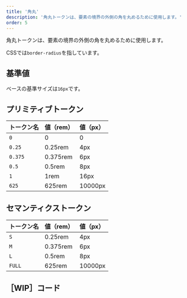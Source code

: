 ```yaml
---
title: '角丸'
description: '角丸トークンは、要素の境界の外側の角を丸めるために使用します。'
order: 5
---
```

角丸トークンは、要素の境界の外側の角を丸めるために使用します。

CSSでは`border-radius`を指しています。

## 基準値
ベースの基準サイズは`16px`です。

## プリミティブトークン

| トークン名 | 値（rem） | 値（px） |
| :--- | :--- | :--- |
| `0`     | 0        | 0    |
| `0.25`  | 0.25rem  | 4px  |
| `0.375` | 0.375rem | 6px  |
| `0.5`   | 0.5rem   | 8px  |
| `1`     | 1rem     | 16px |
| `625`   | 625rem   | 10000px |

## セマンティクストークン

| トークン名 | 値（rem） | 値（px） |
| :--- | :--- | :--- |
| `S`    | 0.25rem  | 4px  |
| `M`    | 0.375rem | 6px  |
| `L`    | 0.5rem   | 8px  |
| `FULL` | 625rem   | 10000px |

## ［WIP］コード
